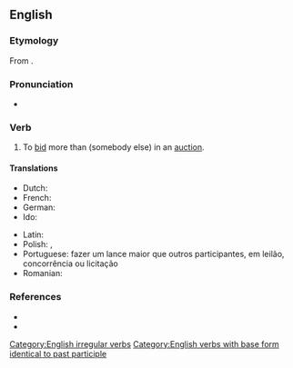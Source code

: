 ==English==

===Etymology===
From {{prefix|out|bid|lang=en}}.

===Pronunciation===
* {{IPA|/aʊtˈbɪd/|lang=en}}

===Verb===
{{en-verb|outbids|outbidding|outbid|outbid|past_ptc2=outbidden}}

# {{lb|en|transitive}} To [[bid]] more than (somebody else) in an [[auction]].

====Translations====
{{trans-top|To bid more than somebody else}}
* Dutch: {{t+|nl|overbieden}}
* French: {{t+|fr|surenchérir}}
* German: {{t+|de|überbieten}}
* Ido: {{t|io|superaucionar}}
{{trans-mid}}
* Latin: {{t+|la|adiciō}}
* Polish: {{t|pl|przelicytować|pf}}, {{t|pl|przelicytowywać|impf}}
* Portuguese: fazer um lance maior que outros participantes, em leilão, concorrência ou licitação
* Romanian: {{t+|ro|supralicita}}
{{trans-bottom}}

===References===
* {{R:Century 1911}}
* {{R:Webster 1913}}

[[Category:English irregular verbs]]
[[Category:English verbs with base form identical to past participle]]